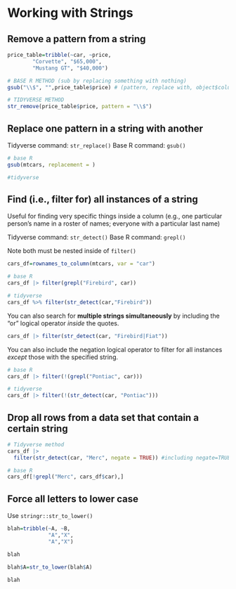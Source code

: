 # Working with Strings


## Remove a pattern from a string

```r

price_table=tribble(~car, ~price,
        "Corvette", "$65,000",
        "Mustang GT", "$40,000")

# BASE R METHOD (sub by replacing something with nothing)
gsub("\\$", "",price_table$price) # (pattern, replace with, object$column)

# TIDYVERSE METHOD
str_remove(price_table$price, pattern = "\\$")
```


## Replace one pattern in a string with another

Tidyverse command: `str_replace()`
Base R command: `gsub()`

```r
# base R
gsub(mtcars, replacement = )

#tidyverse


```


## Find (i.e., filter for) all instances of a string

Useful for finding very specific things inside a column (e.g., one particular person's name in a roster of names; everyone with a particular last name)

Tidyverse command: `str_detect()`
Base R command: `grepl()`

Note both must be nested inside of `filter()`
```r

cars_df=rownames_to_column(mtcars, var = "car")

# base R
cars_df |> filter(grepl("Firebird", car))

# tidyverse
cars_df %>% filter(str_detect(car,"Firebird"))
```

You can also search for **multiple strings simultaneously** by including the "or" logical operator *inside* the quotes.

```r
cars_df |> filter(str_detect(car, "Firebird|Fiat"))
```

You can also include the negation logical operator to filter for all instances *except* those with the specified string.

```r
# base R
cars_df |> filter(!(grepl("Pontiac", car)))

# tidyverse
cars_df |> filter(!(str_detect(car, "Pontiac")))
```

## Drop all rows from a data set that contain a certain string

```r
# Tidyverse method
cars_df |> 
  filter(str_detect(car, "Merc", negate = TRUE)) #including negate=TRUE will negate all rows with the matched string

# base R
cars_df[!grepl("Merc", cars_df$car),]
```



## Force all letters to lower case

Use `stringr::str_to_lower()`

```r
blah=tribble(~A, ~B,
             "A","X",
             "A","X")

blah

blah$A=str_to_lower(blah$A)

blah
```

